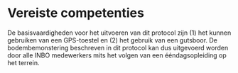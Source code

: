 # Vereiste competenties

<!--
Omschrijving van de basiskennis (bv. kennis van bepaalde soorten) en vaardigheden (bv. bepaalde apparatuur kunnen bedienen), die de gebruiker van het protocol moet hebben om het protocol op een gepaste manier te kunnen uitvoeren.
Eventueel kan er verwezen worden naar bepaalde opleidingen.
-->

De basisvaardigheden voor het uitvoeren van dit protocol zijn (1) het kunnen
gebruiken van een GPS-toestel en (2) het gebruik van een gutsboor. De
bodembemonstering beschreven in dit protocol kan dus uitgevoerd worden door alle
INBO medewerkers mits het volgen van een ééndagsopleiding op het terrein.

